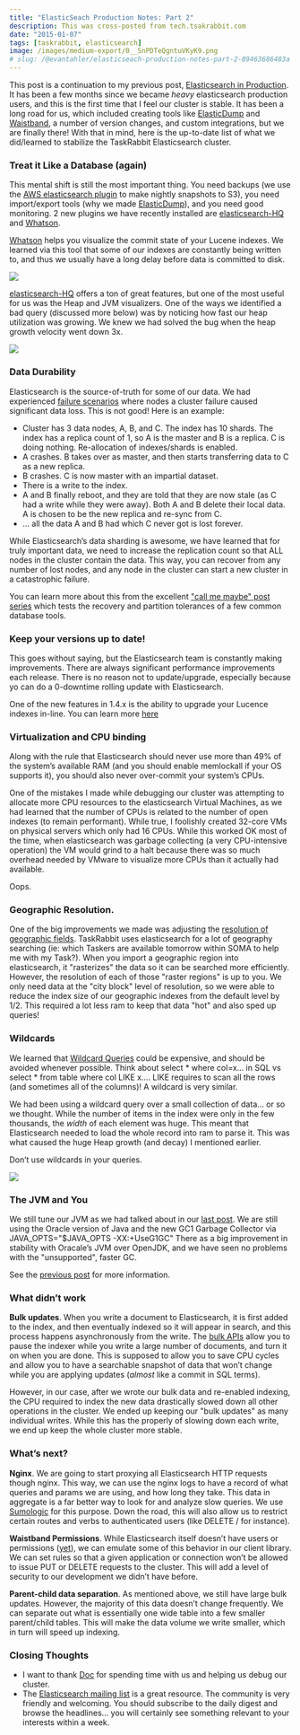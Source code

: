 ```yaml
---
title: "ElasticSeach Production Notes: Part 2"
description: This was cross-posted from tech.tsakrabbit.com
date: "2015-01-07"
tags: [taskrabbit, elasticsearch]
image: /images/medium-export/0__SnPDTeQgntuVKyK9.png
# slug: /@evantahler/elasticseach-production-notes-part-2-89463686483a
---
```


This post is a continuation to my previous post, [Elasticsearch in Production](http://tech.taskrabbit.com/blog/2014/07/18/elasticsearch-in-production/). It has been a few months since we became _heavy_ elasticsearch production users, and this is the first time that I feel our cluster is stable. It has been a long road for us, which included creating tools like [ElasticDump](http://tech.taskrabbit.com/blog/2014/01/06/elasticsearch-dump/) and [Waistband](http://tech.taskrabbit.com/blog/2014/03/14/waistband), a number of version changes, and custom integrations, but we are finally there! With that in mind, here is the up-to-date list of what we did/learned to stabilize the TaskRabbit Elasticsearch cluster.

### Treat it Like a Database (again)

This mental shift is still the most important thing. You need backups (we use the [AWS elasticsearch plugin](https://github.com/elasticsearch/elasticsearch-cloud-aws#s3-repository) to make nightly snapshots to S3), you need import/export tools (why we made [ElasticDump](http://tech.taskrabbit.com/blog/2014/01/06/elasticsearch-dump/)), and you need good monitoring. 2 new plugins we have recently installed are [elasticsearch-HQ](https://github.com/royrusso/elasticsearch-HQ) and [Whatson](https://github.com/xyu/elasticsearch-whatson).

[Whatson](https://github.com/xyu/elasticsearch-whatson) helps you visualize the commit state of your Lucene indexes. We learned via this tool that some of our indexes are constantly being written to, and thus we usually have a long delay before data is committed to disk.

![](/images/medium-export/0__SnPDTeQgntuVKyK9.png)

[elasticsearch-HQ](https://github.com/royrusso/elasticsearch-HQ) offers a ton of great features, but one of the most useful for us was the Heap and JVM visualizers. One of the ways we identified a bad query (discussed more below) was by noticing how fast our heap utilization was growing. We knew we had solved the bug when the heap growth velocity went down 3x.

![](/images/medium-export/0__dE5HGrEBP5__LmlDJ.png)

### Data Durability

Elasticsearch is the source-of-truth for some of our data. We had experienced [failure scenarios](https://groups.google.com/forum/#!topic/elasticsearch/M17mgdZnikk) where nodes a cluster failure caused significant data loss. This is not good! Here is an example:

- Cluster has 3 data nodes, A, B, and C. The index has 10 shards. The index has a replica count of 1, so A is the master and B is a replica. C is doing nothing. Re-allocation of indexes/shards is enabled.
- A crashes. B takes over as master, and then starts transferring data to C as a new replica.
- B crashes. C is now master with an impartial dataset.
- There is a write to the index.
- A and B finally reboot, and they are told that they are now stale (as C had a write while they were away). Both A and B delete their local data. A is chosen to be the new replica and re-sync from C.
- … all the data A and B had which C never got is lost forever.

While Elasticsearch’s data sharding is awesome, we have learned that for truly important data, we need to increase the replication count so that ALL nodes in the cluster contain the data. This way, you can recover from any number of lost nodes, and any node in the cluster can start a new cluster in a catastrophic failure.

You can learn more about this from the excellent ["call me maybe" post series](https://aphyr.com/posts/317-call-me-maybe-elasticsearch) which tests the recovery and partition tolerances of a few common database tools.

### Keep your versions up to date!

This goes without saying, but the Elasticsearch team is constantly making improvements. There are always significant performance improvements each release. There is no reason not to update/upgrade, especially because yo can do a 0-downtime rolling update with Elasticsearch.

One of the new features in 1.4.x is the ability to upgrade your Lucence indexes in-line. You can learn more [here](http://www.elasticsearch.org/guide/en/elasticsearch/reference/current/indices-upgrade.html)

### Virtualization and CPU binding

Along with the rule that Elasticsearch should never use more than 49% of the system’s available RAM (and you should enable memlockall if your OS supports it), you should also never over-commit your system’s CPUs.

One of the mistakes I made while debugging our cluster was attempting to allocate more CPU resources to the elasticsearch Virtual Machines, as we had learned that the number of CPUs is related to the number of open indexes (to remain performant). While true, I foolishly created 32-core VMs on physical servers which only had 16 CPUs. While this worked OK most of the time, when elasticsearch was garbage collecting (a very CPU-intensive operation) the VM would grind to a halt because there was so much overhead needed by VMware to visualize more CPUs than it actually had available.

Oops.

### Geographic Resolution.

One of the big improvements we made was adjusting the [resolution of geographic fields](http://www.elasticsearch.org/guide/en/elasticsearch/reference/current/search-aggregations-bucket-geohashgrid-aggregation.html). TaskRabbit uses elasticsearch for a lot of geography searching (ie: which Taskers are available tomorrow within SOMA to help me with my Task?). When you import a geographic region into elasticsearch, it "rasterizes" the data so it can be searched more efficiently. However, the resolution of each of those "raster regions" is up to you. We only need data at the "city block" level of resolution, so we were able to reduce the index size of our geographic indexes from the default level by 1/2. This required a lot less ram to keep that data "hot" and also sped up queries!

### Wildcards

We learned that [Wildcard Queries](http://www.elasticsearch.org/guide/en/elasticsearch/reference/current/query-dsl-wildcard-query.html) could be expensive, and should be avoided whenever possible. Think about select \* where col=x… in SQL vs select \* from table where col LIKE x…. LIKE requires to scan all the rows (and sometimes all of the columns)! A wildcard is very similar.

We had been using a wildcard query over a small collection of data… or so we thought. While the number of items in the index were only in the few thousands, the _width_ of each element was huge. This meant that Elasticsearch needed to load the whole record into ram to parse it. This was what caused the huge Heap growth (and decay) I mentioned earlier.

Don’t use wildcards in your queries.

![](/images/medium-export/0__a978q13jIcjwE3kN.png)

### The JVM and You

We still tune our JVM as we had talked about in our [last post](http://blog.evantahler.com/blog/2014/07/18/elasticsearch-in-production). We are still using the Oracle version of Java and the new GC1 Garbage Collector via JAVA_OPTS="$JAVA_OPTS -XX:+UseG1GC" There as a big improvement in stability with Oracale’s JVM over OpenJDK, and we have seen no problems with the "unsupported", faster GC.

See the [previous post](http://blog.evantahler.com/blog/2014/07/18/elasticsearch-in-production) for more information.

### What didn’t work

**Bulk updates**. When you write a document to Elasticsearch, it is first added to the index, and then eventually indexed so it will appear in search, and this process happens asynchronously from the write. The [bulk APIs](http://www.elasticsearch.org/guide/en/elasticsearch/reference/current/docs-bulk.html) allow you to pause the indexer while you write a large number of documents, and turn it on when you are done. This is supposed to allow you to save CPU cycles and allow you to have a searchable snapshot of data that won’t change while you are applying updates (_almost_ like a commit in SQL terms).

However, in our case, after we wrote our bulk data and re-enabled indexing, the CPU required to index the new data drastically slowed down all other operations in the cluster. We ended up keeping our "bulk updates" as many individual writes. While this has the properly of slowing down each write, we end up keep the whole cluster more stable.

### What’s next?

**Nginx**. We are going to start proxying all Elasticsearch HTTP requests though nginx. This way, we can use the nginx logs to have a record of what queries and params we are using, and how long they take. This data in aggregate is a far better way to look for and analyze slow queries. We use [Sumologic](http://www.sumologic.com/) for this purpose. Down the road, this will also allow us to restrict certain routes and verbs to authenticated users (like DELETE / for instance).

**Waistband Permissions**. While Elasticsearch itself doesn’t have users or permissions ([yet](http://www.elasticsearch.org/overview/shield/)), we can emulate some of this behavior in our client library. We can set rules so that a given application or connection won’t be allowed to issue PUT or DELETE requests to the cluster. This will add a level of security to our development we didn’t have before.

**Parent-child data separation**. As mentioned above, we still have large bulk updates. However, the majority of this data doesn’t change frequently. We can separate out what is essentially one wide table into a few smaller parent/child tables. This will make the data volume we write smaller, which in turn will speed up indexing.

### Closing Thoughts

- I want to thank [Doc](http://www.ministryofvelocity.com/) for spending time with us and helping us debug our cluster.
- The [Elasticsearch mailing list](https://groups.google.com/forum/#!forum/elasticsearch) is a great resource. The community is very friendly and welcoming. You should subscribe to the daily digest and browse the headlines… you will certainly see something relevant to your interests within a week.
